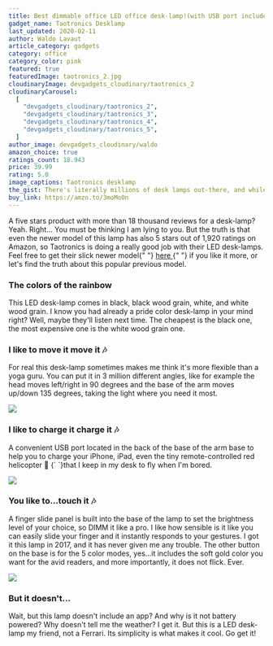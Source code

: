 ```yaml
---
title: Best dimmable office LED office desk-lamp!(with USB port included)
gadget_name: Taotronics Desklamp
last_updated: 2020-02-11
author: Waldo Lavaut
article_category: gadgets
category: office
category_color: pink
featured: true
featuredImage: taotronics_2.jpg
cloudinaryImage: devgadgets_cloudinary/taotronics_2
cloudinaryCarousel:
  [
    "devgadgets_cloudinary/taotronics_2",
    "devgadgets_cloudinary/taotronics_3",
    "devgadgets_cloudinary/taotronics_4",
    "devgadgets_cloudinary/taotronics_5",
  ]
author_image: devgadgets_cloudinary/waldo
amazon_choice: true
ratings_count: 18.943
price: 39.99
rating: 5.0
image_captions: Taotronics desklamp
the_gist: There's literally millions of desk lamps out-there, and while this one last, I can guarantee you that it's hard to match such features with a great price. The Taotronics LED Desk Lamp with Dimmable and a USB charging port, 5 lightning modes and 7 brightness levels. I've had mine for 3 years already and it still in perfect shape. This is must buy!.
buy_link: https://amzn.to/3moMoOn
---
```


<article className="mt-12 text-lg prose max-w-sm md:max-w-none text-cool-gray-500">

<p>
  A five stars product with more than 18 thousand reviews for a desk-lamp? Yeah.
  Right... You must be thinking I am lying to you. But the truth is that even
  the newer model of this lamp has also 5 stars out of 1,920 ratings on Amazon,
  so Taotronics is doing a really good job with their LED desk-lamps. Feel free
  to get their slick newer model{" "}
  <a
    href="https://amzn.to/2RvcAs8"
    style={{ textDecoration: "underline", color: "#F47481" }}
    target="\_blank"
    rel="noreferrer"
  >
    here
  </a>{" "}
  if you like it more, or let's find the truth about this popular previous
  model.
</p>

<h3>The colors of the rainbow</h3>
<p>
  This LED desk-lamp comes in black, black wood grain, white, and white wood
  grain. I know you had already a pride color desk-lamp in your mind right?
  Well, maybe they'll listen next time. The cheapest is the black one, the most
  expensive one is the white wood grain one.
</p>

<h3>I like to move it move it 🎶</h3>
<p>
  For real this desk-lamp sometimes makes me think it's more flexible than a
  yoga guru. You can put it in 3 million different angles, like for example the
  head moves left/right in 90 degrees and the base of the arm moves up/down 135
  degrees, taking the light where you need it most.
</p>

<div className="my-8 flex justify-center">
  <img
    className="rounded-lg shadow-lg"
    src="https://res.cloudinary.com/devgadgets/image/upload/q_auto,f_auto/v1600180286/devgadgets_cloudinary/taotronics_led_desklamp_movement_ieodow.jpg"
  />
</div>

<h3>I like to charge it charge it 🎶</h3>
<p>
  A convenient USB port located in the back of the base of the arm base to help
  you to charge your iPhone, iPad, even the tiny remote-controlled red
  helicopter 🚁 {` `}that I keep in my desk to fly when I'm bored.
</p>

<div className="my-8 flex justify-center">
  <img
    className="rounded-lg shadow-lg"
    src="https://res.cloudinary.com/devgadgets/image/upload/q_auto,f_auto/v1600180524/devgadgets_cloudinary/taotronics_led_desklamp_charge_usb.jpg"
  />
</div>

<h3>You like to...touch it 🎶</h3>
<p>
  A finger slide panel is built into the base of the lamp to set the brightness
  level of your choice, so DIMM it like a pro. I like how sensible is it like
  you can easily slide your finger and it instantly responds to your gestures. I
  got it this lamp in 2017, and it has never given me any trouble. The other
  button on the base is for the 5 color modes, yes...it includes the soft gold
  color you want for the avid readers, and more importantly, it does not flick.
  Ever.
</p>

<div className="my-8 flex justify-center">
  <img
    className="rounded-lg shadow-lg w-full h-full object-cover object-center"
    src="https://res.cloudinary.com/devgadgets/image/upload/q_auto,f_auto/v1600181408/devgadgets_cloudinary/taotronics_mom_reading_to_kids.jpg"
  />
</div>

<h3>But it doesn't...</h3>
<p>Wait, but this lamp doesn't include an app? And why is it not battery powered? Why doesn't tell me the weather? I get it. But this is a <span className="text-teal-500 font-semibold">LED desk-lamp</span> my friend, not a Ferrari. Its simplicity is what makes it cool. Go get it!</p>
</article>
<Carousel carousel={props.carousel} />
